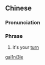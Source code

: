 {{also|该你了}}
==Chinese==
{{zh-forms|s=该你了}}

===Pronunciation===
{{zh-pron
|m=gāi nǐ le
|cat=ph
}}

===Phrase===
{{zh-phrase}}

# it's your [[turn]]

[[Category:Chinese phrasebook|gai1ni3le]]